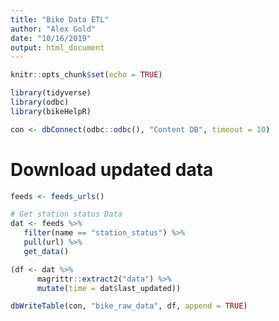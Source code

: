 ```yaml
---
title: "Bike Data ETL"
author: "Alex Gold"
date: "10/16/2019"
output: html_document
---
```


```r
knitr::opts_chunk$set(echo = TRUE)
```

```r
library(tidyverse)
library(odbc)
library(bikeHelpR)

con <- dbConnect(odbc::odbc(), "Content DB", timeout = 10)
```

# Download updated data
```r
feeds <- feeds_urls()
```

```r
# Get station status Data
dat <- feeds %>% 
   filter(name == "station_status") %>% 
   pull(url) %>% 
   get_data()

(df <- dat %>%
      magrittr::extract2("data") %>%
      mutate(time = dat$last_updated))
```

```r
dbWriteTable(con, "bike_raw_data", df, append = TRUE)
```


